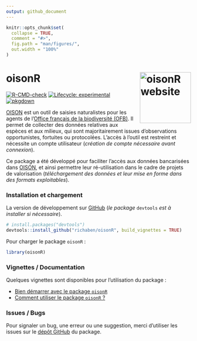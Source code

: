 ```yaml
---
output: github_document
---
```


<!-- README.md is generated from README.Rmd. Please edit that file -->

```r
knitr::opts_chunk$set(
  collapse = TRUE,
  comment = "#>",
  fig.path = "man/figures/",
  out.width = "100%"
)
```

# oisonR <a href="https://richaben.github.io/oisonR/"><img src="man/figures/logo.png" align="right" height="139" alt="oisonR website" /></a>

<!-- badges: start -->
[![R-CMD-check](https://github.com/richaben/oisonR/actions/workflows/R-CMD-check.yaml/badge.svg)](https://github.com/richaben/oisonR/actions/workflows/R-CMD-check.yaml)
[![Lifecycle: experimental](https://img.shields.io/badge/lifecycle-experimental-orange.svg)](https://lifecycle.r-lib.org/articles/stages.html#experimental)
[![pkgdown](https://github.com/richaben/oisonR/actions/workflows/pkgdown.yaml/badge.svg)](https://github.com/richaben/oisonR/actions/workflows/pkgdown.yaml)
<!-- badges: end -->

[OISON](https://oison.ofb.fr/) est un outil de saisies naturalistes pour les agents de l’[Office français de la biodiversité (OFB)](https://www.ofb.gouv.fr/). Il permet de collecter des données relatives aux espèces et aux milieux, qui sont majoritairement issues d’observations opportunistes, fortuites ou protocolées. L'accès à l'outil est restreint et nécessite un compte utilisateur (*création de compte nécessaire avant connexion*).

Ce package a été développé pour faciliter l’accès aux données bancarisées dans [OISON](https://oison.ofb.fr/), et ainsi permettre leur ré-utilisation dans le cadre de projets de valorisation (*téléchargement des données et leur mise en forme dans des formats exploitables*).

### Installation et chargement

La version de développement sur [GitHub](https://github.com/) (*le package* `devtools` *est à installer si nécessaire*).

``` r
# install.packages("devtools")
devtools::install_github("richaben/oisonR", build_vignettes = TRUE)
```

Pour charger le package `oisonR` :

``` r
library(oisonR)
```

### Vignettes / Documentation

Quelques vignettes sont disponibles pour l'utilisation du package :

  - [Bien démarrer avec le package `oisonR`](https://richaben.github.io/oisonR/articles/bien-demarrer-avec-oisonR.html)
  - [Comment utiliser le package `oisonR` ?](https://richaben.github.io/oisonR/articles/comment-utiliser-oisonR.html)

### Issues / Bugs

Pour signaler un bug, une erreur ou une suggestion, merci d'utiliser les issues sur le [dépôt GitHub](https://github.com/richaben/oisonR/issues) du package.
